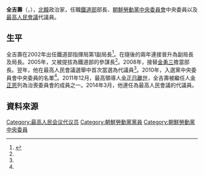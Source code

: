 {{noteTA
|G1=Country
|1=zh:北朝鮮; zh-cn:朝鲜; zh-tw:朝鮮; zh-hk:朝鮮; zh-sg:朝鲜;
}}

'''全吉壽'''（{{lang|ko|전길수}}，{{bd|1959年||||}}），[[北韓|北韓]]政治家，任職[[朝鮮民主主義人民共和國鐵道省|鐵道部]]部長、[[朝鮮勞動黨中央委員會|朝鮮勞動黨中央委員會]]中央委員以及[[最高人民會議|最高人民會議]]代議員。

==生平==
全吉壽在2002年出任鐵道部指揮局第1副局長<ref name="unikorea">{{Cite web |url=http://nkinfo.unikorea.go.kr/nkp/theme/viewPeople.do?pageIndex=7&nkpmno=15452&nkPrsnKornm=&fromYear=&fromMonth=&toYear=&toMonth=&nkPrsnBirthGnacd=&nkPrsnSchulNm=&nkPrsnCareerCn=%EC%B5%9C%EA%B3%A0%EC%9D%B8%EB%AF%BC%ED%9A%8C%EC%9D%98+%EC%A0%9C13%EA%B8%B0+%EB%8C%80%EC%9D%98%EC%9B%90&nkOrgNm= |title=전길수 |accessdate=2014-04-28 |archive-date=2019-12-04 |archive-url=https://web.archive.org/web/20191204113954/https://nkinfo.unikorea.go.kr/nkp/theme/viewPeople.do?pageIndex=7&nkpmno=15452&nkPrsnKornm=&fromYear=&fromMonth=&toYear=&toMonth=&nkPrsnBirthGnacd=&nkPrsnSchulNm=&nkPrsnCareerCn=%EC%B5%9C%EA%B3%A0%EC%9D%B8%EB%AF%BC%ED%9A%8C%EC%9D%98+%EC%A0%9C13%EA%B8%B0+%EB%8C%80%EC%9D%98%EC%9B%90&nkOrgNm= |dead-url=no }}</ref>。在隨後的兩年連接晉升為副局長及局長。2005年，又被提拔為鐵道部的參謀長<ref name="unikorea"/>。2008年，接替[[金勇三|金勇三]]擔當部長。翌年，他在最高人民會議選舉中首次當選為代議員<ref name="unikorea"/>。2010年，入選黨中央委員會中央委員的名單<ref name="unikorea"/>。2011年12月，最高領導人[[金正日之死|金正日離世]]，全吉壽被繼任人[[金正恩|金正恩]]列為治喪委員會的成員之一。2014年3月，他連任為最高人民會議的代議員。

==資料來源==
{{reflist}}

[[Category:最高人民会议代议员|Category:最高人民会议代议员]]
[[Category:朝鮮勞動黨黨員|Category:朝鮮勞動黨黨員]]
[[Category:朝鮮勞動黨中央委員|Category:朝鮮勞動黨中央委員]]